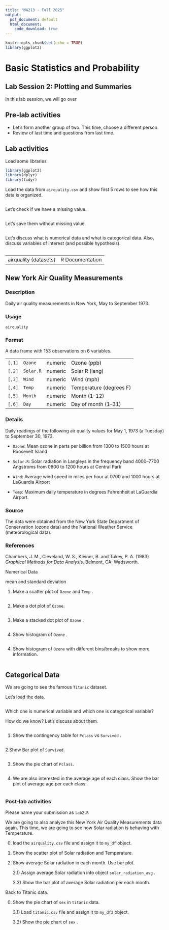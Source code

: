 ```yaml
---
title: "MA213 - Fall 2025"
output:
  pdf_document: default
  html_document:
    code_download: true 
---
```


```r
knitr::opts_chunk$set(echo = TRUE)
library(ggplot2)
```

# Basic Statistics and Probability

## **Lab Session 2: Plotting and Summaries**

In this lab session, we will go over

## Pre-lab activities

-   Let’s form another group of two. This time, choose a different person.
-   Review of last time and questions from last time.

## Lab activities

Load some libraries

```r
library(ggplot2)
library(dplyr)
library(tidyr)
```

Load the data from `airquality.csv` and show first 5 rows to see how this data is organized.

```r


```

Let's check if we have a missing value.

```r


```

Let's save them without missing value.

```r


```

Let's discuss what is numerical data and what is categorical data. Also, discuss variables of interest (and possible hypothesis).

```r


```

|                       |                 |
|-----------------------|----------------:|
| airquality {datasets} | R Documentation |

## New York Air Quality Measurements

### Description

Daily air quality measurements in New York, May to September 1973.

### Usage

```         
airquality
```

### Format

A data frame with 153 observations on 6 variables.

|        |           |         |                         |
|-------:|:----------|:--------|:------------------------|
| `[,1]` | `Ozone`   | numeric | Ozone (ppb)             |
| `[,2]` | `Solar.R` | numeric | Solar R (lang)          |
| `[,3]` | `Wind`    | numeric | Wind (mph)              |
| `[,4]` | `Temp`    | numeric | Temperature (degrees F) |
| `[,5]` | `Month`   | numeric | Month (1--12)           |
| `[,6]` | `Day`     | numeric | Day of month (1--31)    |

### Details

Daily readings of the following air quality values for May 1, 1973 (a Tuesday) to September 30, 1973.

-   `Ozone`: Mean ozone in parts per billion from 1300 to 1500 hours at Roosevelt Island

-   `Solar.R`: Solar radiation in Langleys in the frequency band 4000–7700 Angstroms from 0800 to 1200 hours at Central Park

-   `Wind`: Average wind speed in miles per hour at 0700 and 1000 hours at LaGuardia Airport

-   `Temp`: Maximum daily temperature in degrees Fahrenheit at LaGuardia Airport.

### Source

The data were obtained from the New York State Department of Conservation (ozone data) and the National Weather Service (meteorological data).

### References

Chambers, J. M., Cleveland, W. S., Kleiner, B. and Tukey, P. A. (1983) *Graphical Methods for Data Analysis*. Belmont, CA: Wadsworth.

Numerical Data

mean and standard deviation

1.  Make a scatter plot of `Ozone` and `Temp` .

```r



```

2.  Make a dot plot of `Ozone`.

```r



```

3.  Make a stacked dot plot of `Ozone` .

```r


```

4.  Show histogram of `Ozone` .

```r



```

4.  Show histogram of `Ozone` with different bins/breaks to show more information.

```r



```

## Categorical Data

We are going to see the famous `Titanic` dataset.

Let's load the data.

```r



```

Which one is numerical variable and which one is categorical variable?

How do we know? Let's discuss about them.

```r


```

1.  Show the contingency table for `Pclass` vs `Survived` .

```r




```

2.Show Bar plot of `Survived`.

```r



```

3.  Show the pie chart of `Pclass`.

```r


```

4.  We are also interested in the average age of each class. Show the bar plot of average age per each class.

    ```r

       


    ```

### Post-lab activities

Please name your submission as `lab2.R`

We are going to also analyze this New York Air Quality Measurements data again. This time, we are going to see how Solar radiation is behaving with Temperature.

0.  load the `airquality.csv` file and assign it to `my_df` object.

1.  Show the scatter plot of Solar radiation and Temperature.

2.  Show average Solar radiation in each month. Use bar plot.

    2.1) Assign average Solar radiation into object `solar_radiation_avg` .

    2.2) Show the bar plot of average Solar radiation per each month.

Back to Titanic data.

0.  Show the pie chart of `sex` in `titanic` data.

    3.1) Load `titanic.csv` file and assign it to `my_df2` object.

    3.2) Show the pie chart of `sex` .
